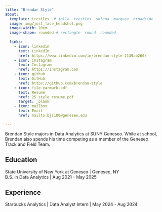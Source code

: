```yaml
---
title: "Brendan Style" 
about:
  template: trestles  # jolla  trestles  solana  marquee  broadside
  image: img/just_face_headshot.png
  image-width: 20em
  image-shape: rounded # rectangle  round  rounded
  
  links:
    - icon: linkedin
      text: LinkedIn
      href: https://www.linkedin.com/in/brendan-style-2139ab260/
    - icon: instagram
      text: Instagram
      href: https://instagram.com
    - icon: github
      text: GitHub
      href: https://github.com/brendan-style
    - icon: file-earmark-pdf
      text: Resumé
      href: 25_style_resume.pdf
      target: _blank
    - icon: mailbox
      text: Email
      href: mailto:bjs100@geneseo.edu

---
```



Brendan Style majors in Data Analytics at SUNY Geneseo. While at school, Brendan also spends his time competing as a member of the Geneseo Track and Field Team.

## Education

State University of New York at Geneseo | Geneseo, NY <br>
B.S. in Data Analytics | Aug 2021 - May 2025 <br>

## Experience

Starbucks Analytics | Data Analyst Intern | May 2024 - Aug 2024


